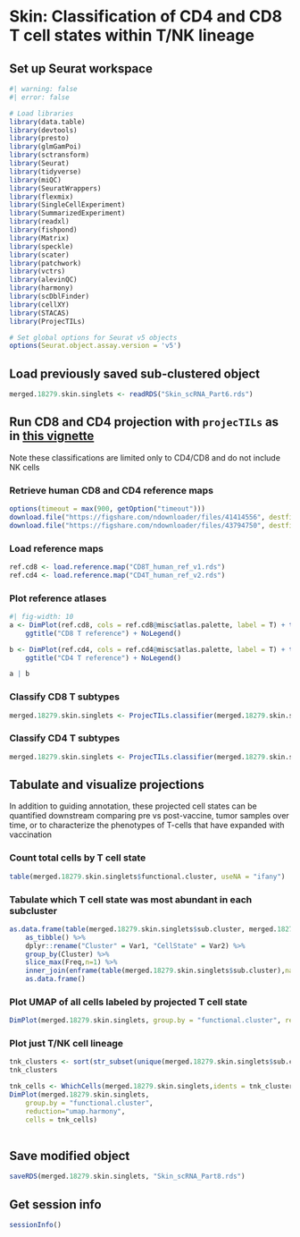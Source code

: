 # Skin: Classification of CD4 and CD8 T cell states within T/NK lineage {#sec-skin-projectils}

## Set up Seurat workspace

```r
#| warning: false
#| error: false

# Load libraries
library(data.table)
library(devtools)
library(presto) 
library(glmGamPoi)
library(sctransform) 
library(Seurat)
library(tidyverse)
library(miQC) 
library(SeuratWrappers)
library(flexmix)
library(SingleCellExperiment)
library(SummarizedExperiment)
library(readxl)
library(fishpond)
library(Matrix)
library(speckle)
library(scater)
library(patchwork)
library(vctrs)
library(alevinQC)
library(harmony)
library(scDblFinder)
library(cellXY)
library(STACAS)
library(ProjecTILs)

# Set global options for Seurat v5 objects
options(Seurat.object.assay.version = 'v5')
```

## Load previously saved sub-clustered object

```r
merged.18279.skin.singlets <- readRDS("Skin_scRNA_Part6.rds")
```

## Run CD8 and CD4 projection with `projecTILs` as in [this vignette](https://carmonalab.github.io/ProjecTILs_CaseStudies/Bassez_BC.html)
Note these classifications are limited only to CD4/CD8 and do not include NK cells

### Retrieve human CD8 and CD4 reference maps

```r
options(timeout = max(900, getOption("timeout")))
download.file("https://figshare.com/ndownloader/files/41414556", destfile = "CD8T_human_ref_v1.rds")
download.file("https://figshare.com/ndownloader/files/43794750", destfile = "CD4T_human_ref_v2.rds")
```

### Load reference maps

```r
ref.cd8 <- load.reference.map("CD8T_human_ref_v1.rds")
ref.cd4 <- load.reference.map("CD4T_human_ref_v2.rds")
```

### Plot reference atlases

```r
#| fig-width: 10
a <- DimPlot(ref.cd8, cols = ref.cd8@misc$atlas.palette, label = T) + theme(aspect.ratio = 1) +
    ggtitle("CD8 T reference") + NoLegend()

b <- DimPlot(ref.cd4, cols = ref.cd4@misc$atlas.palette, label = T) + theme(aspect.ratio = 1) +
    ggtitle("CD4 T reference") + NoLegend()

a | b
```

### Classify CD8 T subtypes

```r
merged.18279.skin.singlets <- ProjecTILs.classifier(merged.18279.skin.singlets, ref.cd8, ncores = 8, split.by = "Sample")
```

### Classify CD4 T subtypes

```r
merged.18279.skin.singlets <- ProjecTILs.classifier(merged.18279.skin.singlets, ref.cd4, ncores = 8, split.by = "Sample", overwrite = F)
```

## Tabulate and visualize projections
In addition to guiding annotation, these projected cell states can be quantified downstream comparing pre vs post-vaccine, tumor samples over time, or to characterize the phenotypes of T-cells that have expanded with vaccination

### Count total cells by T cell state

```r
table(merged.18279.skin.singlets$functional.cluster, useNA = "ifany")
```

### Tabulate which T cell state was most abundant in each subcluster

```r
as.data.frame(table(merged.18279.skin.singlets$sub.cluster, merged.18279.skin.singlets$functional.cluster, useNA = "ifany")) %>%
    as_tibble() %>%
    dplyr::rename("Cluster" = Var1, "CellState" = Var2) %>%
    group_by(Cluster) %>%
    slice_max(Freq,n=1) %>%
    inner_join(enframe(table(merged.18279.skin.singlets$sub.cluster),name="Cluster",value="TotalCount"),by="Cluster") %>%
    as.data.frame()
```

### Plot UMAP of all cells labeled by projected T cell state

```r
DimPlot(merged.18279.skin.singlets, group.by = "functional.cluster", reduction="umap.harmony")
```

### Plot just T/NK cell lineage

```r
tnk_clusters <- sort(str_subset(unique(merged.18279.skin.singlets$sub.cluster),"_"))
tnk_clusters

tnk_cells <- WhichCells(merged.18279.skin.singlets,idents = tnk_clusters)
DimPlot(merged.18279.skin.singlets, 
	group.by = "functional.cluster", 
	reduction="umap.harmony",
	cells = tnk_cells)
	
```

## Save modified object

```r
saveRDS(merged.18279.skin.singlets, "Skin_scRNA_Part8.rds")
```

## Get session info

```r
sessionInfo()
```
